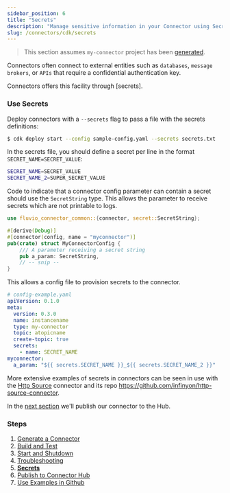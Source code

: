 ```yaml
---
sidebar_position: 6
title: "Secrets"
description: "Manage sensitive information in your Connector using Secrets."
slug: /connectors/cdk/secrets
---
```


> This section assumes `my-connector` project has been [generated](/connectors/cdk/generate).

Connectors often connect to external entities such as `databases`, `message brokers`, or `APIs` that require a confidential authentication key.

Connectors offers this facility through [secrets].

### Use Secrets

Deploy connectors with a `--secrets` flag to pass a file with the secrets definitions:


```bash copy="fl"
$ cdk deploy start --config sample-config.yaml --secrets secrets.txt
```

In the secrets file, you should define a secret per line in the format `SECRET_NAME=SECRET_VALUE`:


```bash
SECRET_NAME=SECRET_VALUE
SECRET_NAME_2=SUPER_SECRET_VALUE
```

Code to indicate that a connector config parameter can contain a secret should use the `SecretString` type. This allows the parameter to receive secrets which are not printable to logs.

```rust
use fluvio_connector_common::{connector, secret::SecretString};

#[derive(Debug)]
#[connector(config, name = "myconnector")]
pub(crate) struct MyConnectorConfig {
    /// A parameter receiving a secret string
    pub a_param: SecretString,
    // -- snip --
}
```

This allows a config file to provision secrets to the connector.
```yaml
# config-example.yaml
apiVersion: 0.1.0
meta:
  version: 0.3.0
  name: instancename
  type: my-connector
  topic: atopicname
  create-topic: true
  secrets:
    - name: SECRET_NAME
myconnector:
  a_param: "${{ secrets.SECRET_NAME }}_${{ secrets.SECRET_NAME_2 }}"

```

More extensive examples of secrets in connectors can be seen in use with the [Http Source](/connectors/inbound/http) connector and its repo https://github.com/infinyon/http-source-connector.

In the [next section](/connectors/cdk/publish) we'll publish our connector to the Hub.

### Steps

1. [Generate a Connector](/connectors/cdk/generate)
2. [Build and Test](/connectors/cdk/build)
3. [Start and Shutdown](/connectors/cdk/start-shutdown)
4. [Troubleshooting](/connectors/cdk/troubleshooting)
5. **[Secrets](/connectors/cdk/secrets)**
6. [Publish to Connector Hub](/connectors/cdk/publish)
7. [Use Examples in Github](/connectors/cdk/github-examples)

